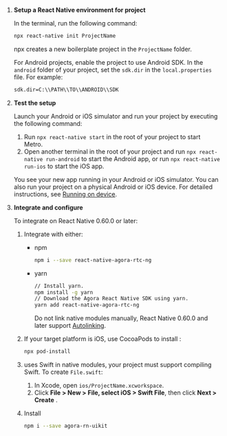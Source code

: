 <PlatformWrapper platform="react-native">

1. **Setup a React Native environment for <Vpd k="NAME"/> project**

    In the terminal, run the following command:

    ```bash
    npx react-native init ProjectName
    ```

    npx creates a new boilerplate project in the `ProjectName` folder.

    For Android projects, enable the project to use Android SDK. In the `android` folder of your project, set the `sdk.dir` in the `local.properties` file. For example:


    ```bash
    sdk.dir=C:\\PATH\\TO\\ANDROID\\SDK
    ```

1. **Test the setup**

    Launch your Android or iOS simulator and run your project by executing the following command:

    1. Run `npx react-native start` in the root of your project to start Metro.
    1. Open another terminal in the root of your project and run `npx react-native run-android` to start the Android app, or run `npx react-native run-ios` to start the iOS app.

    You see your new app running in your Android or iOS simulator. You can also run your project on a physical Android or iOS device. For detailed instructions, see [Running on device](https://reactnative.dev/docs/running-on-device).

1. **Integrate and configure <Vg k="VSDK" />**

    To integrate  <Vg k="VSDK" /> on React Native 0.60.0 or later:
    1. Integrate with either:
        - npm

            ```bash
            npm i --save react-native-agora-rtc-ng
            ```

        - yarn

            ```bash
            // Install yarn.
            npm install -g yarn
            // Download the Agora React Native SDK using yarn.
            yarn add react-native-agora-rtc-ng
            ```

            Do not link native modules manually, React Native 0.60.0 and later support [Autolinking](https://github.com/react-native-community/cli/blob/main/docs/autolinking.md).

    1. If your target platform is iOS, use CocoaPods to install <Vpd k="NAME"/>:

        ```bash
        npx pod-install
        ```

    1. <Vg k="VSDK" /> uses Swift in native modules, your project must support compiling Swift. To create `File.swift`:

        1. In Xcode, open `ios/ProjectName.xcworkspace`.
        1. Click **File > New > File, select iOS > Swift File**, then click **Next > Create** .

    1. Install <Vg k="UIK" /> 

        ```bash
        npm i --save agora-rn-uikit
        ```
</PlatformWrapper>